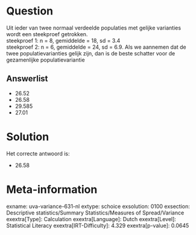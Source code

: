Question
========

Uit ieder van twee normaal verdeelde populaties met gelijke varianties
wordt een steekproef getrokken.\
steekproef 1: n = 8, gemiddelde = 18, sd = 3.4\
steekproef 2: n = 6, gemiddelde = 24, sd = 6.9. Als we aannemen dat de
twee populatievarianties gelijk zijn, dan is de beste schatter voor de
gezamenlijke populatievariantie


Answerlist
----------

* 26.52
* 26.58
* 29.585
* 27.01

Solution
========

Het correcte antwoord is: 

* 26.58

Meta-information
================
exname: uva-variance-631-nl
extype: schoice
exsolution: 0100
exsection: Descriptive statistics/Summary Statistics/Measures of Spread/Variance
exextra[Type]: Calculation
exextra[Language]: Dutch
exextra[Level]: Statistical Literacy
exextra[IRT-Difficulty]: 4.329
exextra[p-value]: 0.0645
